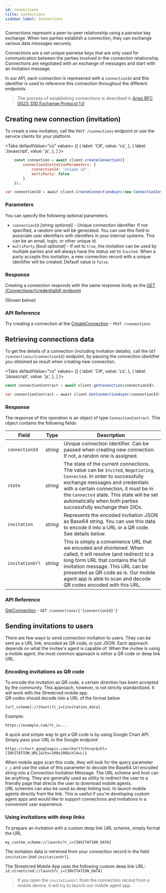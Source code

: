 ```yaml
---
id: connections
title: Connections
sidebar_label: Connections
---
```


Connections represent a peer-to-peer relationship using a pairwise key exchange. When two parties establish a connection, they can exchange various data messages securely.

Connections are a set unique pairwise keys that are only used for communication between the parties involved in the connection relationship. Connections are negotiated with an exchange of messages and start with an invitation message.

In our API, each connection is represened with a `connectionId` and this identifier is used to reference this connection throughout the different endpoints.

> The process of establishing connections is described in [Aries RFC 0023: DID Exchange Protocol 1.0](https://github.com/hyperledger/aries-rfcs/tree/master/features/0023-did-exchange)

## Creating new connection (invitation)

To create a new invitation, call the `POST /connections` endpoint or use the service clients for your platform.

<Tabs
  defaultValue="cs"
  values= {[
    { label: 'C#', value: 'cs', },
    { label: 'Javascript', value: 'js', },
  ]
}>
<TabItem value="js">

```js
    const connection = await client.createConnection({
        connectionInvitationParameters: {
            connectionId: "unique id", 
            multiParty: false
        }
    });
```

</TabItem>
<TabItem value="cs">

```cs
var connectionId = await client.CreateConnectionAsync(new ConnectionInvitationParameters());
```

</TabItem>
</Tabs>


### Parameters

You can specify the following optional parameters.

- `connectionId` _[string optional]_ - Unique connection identifier. If not specified, a random one will be generated. You can use this field to associate user identifiers with identifers in your internal systems. This can be an email, login, or other unique id.
- `multiParty` _[bool optional]_ - If set to `true`, the invitation can be used by multiple parties and will always have the status set to `Invited`.
When a party accepts this invitation, a new connection record with a unique identifier will be created. Default value is `false`.


### Response

Creating a connection responds with the same response body as the [GET /Connections/{credentialId} endpoint](https://app.swaggerhub.com/apis-docs/Streetcred/agency/v1#/Connections/GetConnection)

(Shown below)

### API Reference

Try creating a connection at the <a href="https://app.swaggerhub.com/apis-docs/Streetcred/agency/v1#/Connections/CreateConnection" target="_blank">CreateConnection</a> - 
`POST /connections`

## Retrieving connections data

To get the details of a connection (including invitation details), call the `GET /connections/{connectionId}` endpoint, by passing the connection identifier you obtained as result when creating new connection.

<Tabs
  defaultValue="cs"
  values= {[
    { label: 'C#', value: 'cs', },
    { label: 'Javascript', value: 'js', },
  ]
}>
<TabItem value="js">

```js
const connectionContract = await client.getConnection(connectionId);
```

</TabItem>
<TabItem value="cs">

```cs
var connectionContract = await client.GetConnectionAsync(connectionId);
```

</TabItem>
</Tabs>


### Response

The response of this operation is an object of type `ConnectionContract`. This object contains the following fields

| Field | Type | Description |
|-|-|-|
|`connectionId` | _string_ | Unique connection identifier. Can be passed when creating new connection. If not, a randon one is assigned.|
| `state` | _string_ | The state of the current connections. The value can be `Invited`, `Negotiating`, `Connected`. In order to successfully exchange messages and credentials with a certain connection, it must be in the `Connected` state. This state will be set automatically when both parties successfully exchange their DIDs.|
| `invitation` | _string_ | Represents the encoded invitation JSON as Base64 string. You can use this data to encode it into a URL or a QR code. See details below.|
| `invitationUrl` | _string_ | This is simply a convenience URL that we encoded and shortened. When called, it will resolve (and redirect) to a long form URL that contains the full invitation message. This URL can be presented as QR code as is. Our mobile agent app is able to scan and decode QR codes encoded with this URL. |

### API Reference

<a href="https://app.swaggerhub.com/apis-docs/Streetcred/agency/v1#/Connections/GetConnection" target="_blank">GetConnection</a> - 
`GET /connections/{'{connectionId}'}`

## Sending invitations to users

There are few ways to send connection invitation to users. They can be sent as a URL link, encoded as QR code, or just JSON. Each approach depends on what the invitee's agent is capable of. When the invitee is using a mobile agent, the most common approach is either a QR code or deep link URL.

### Encoding invitations as QR code

To encode the invitation as QR code, a certain direction has been accepted by the community. This approach, however, is not strictly standardized. It will work with the Streetcred mobile app. <br />
QR codes should decode into a URL of the format below

`[url_scheme]://[host]?c_i=[invitation_data]`

Example:

`https://example.com/?c_i=...`

A quick and simple way to get a QR code is by using Google Chart API. Simply pass your URL to the Google endpoint

`https://chart.googleapis.com/chart?cht=qr&chl=[INVITATION_URL]&chs=200x200&chld=L|1`

When mobile apps scan this code, they will look for the query parameter `c_i` and use the value of this parameter to decode the Base64 Url encoded string into a Connection Invitation Message. The URL scheme and host can be anything. They are generally used as utility to redirect the user to a friendly page that directs the user to download mobile agents. <br />
URL schemes can also be used as deep linking tool, to launch mobile agents directly from the link. This is useful if you're developing custom agent apps and would like to support connections and invitations in a convenient user experience.

### Using invitations with deep links

To prepare an invitation with a custom deep link URL scheme, simply format the URL

`my_custom_scheme://launch/?c_i=[INVITATION_DATA]`

The invitation data is retreived from your connection record in the field `invitation` (not `invitationUrl`).

The Streetcred Mobile App uses the following custom deep link URL:
`id.streetcred://launch?c_i=[INVITATION_DATA]` 

> If you open the `invitationUrl` from the connection record from a mobile device, it will try to launch our mobile agent app.